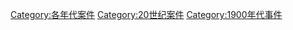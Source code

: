 [[Category:各年代案件|Category:各年代案件]]
[[Category:20世纪案件|Category:20世纪案件]]
[[Category:1900年代事件|Category:1900年代事件]]